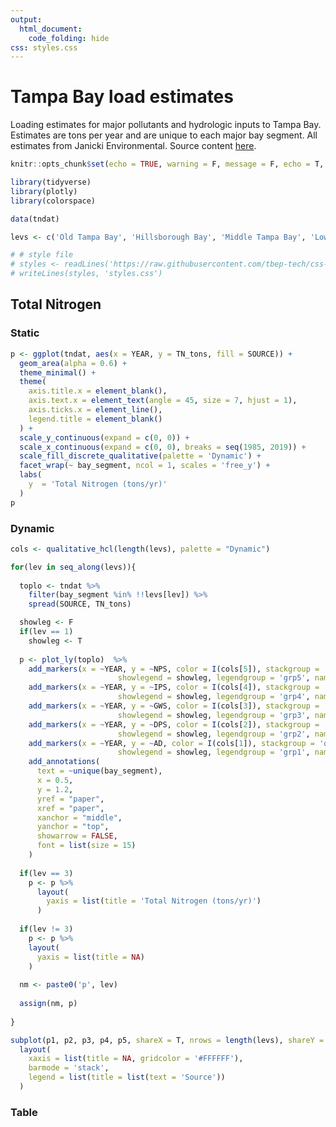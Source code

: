 ```yaml
---
output: 
  html_document:
    code_folding: hide
css: styles.css
---
```


# Tampa Bay load estimates 

Loading estimates for major pollutants and hydrologic inputs to Tampa Bay.  Estimates are tons per year and are unique to each major bay segment.  All estimates from Janicki Environmental. Source content [here](https://github.com/tbep-tech/load-estimates).

```r
knitr::opts_chunk$set(echo = TRUE, warning = F, message = F, echo = T, fig.path = 'figs/', fig.path = 'figures/')

library(tidyverse)
library(plotly)
library(colorspace)

data(tndat)

levs <- c('Old Tampa Bay', 'Hillsborough Bay', 'Middle Tampa Bay', 'Lower Tampa Bay', 'Remainder Lower Tampa Bay')

# # style file
# styles <- readLines('https://raw.githubusercontent.com/tbep-tech/css-styling/master/styles.css')
# writeLines(styles, 'styles.css')
```

## Total Nitrogen {.tabset .tabset-pills}

### Static

```r
p <- ggplot(tndat, aes(x = YEAR, y = TN_tons, fill = SOURCE)) + 
  geom_area(alpha = 0.6) +
  theme_minimal() + 
  theme(
    axis.title.x = element_blank(), 
    axis.text.x = element_text(angle = 45, size = 7, hjust = 1), 
    axis.ticks.x = element_line(), 
    legend.title = element_blank()
  ) +
  scale_y_continuous(expand = c(0, 0)) + 
  scale_x_continuous(expand = c(0, 0), breaks = seq(1985, 2019)) + 
  scale_fill_discrete_qualitative(palette = 'Dynamic') +
  facet_wrap(~ bay_segment, ncol = 1, scales = 'free_y') +
  labs(
    y  = 'Total Nitrogen (tons/yr)'
  )
p
```

### Dynamic

```r
cols <- qualitative_hcl(length(levs), palette = "Dynamic")

for(lev in seq_along(levs)){
  
  toplo <- tndat %>% 
    filter(bay_segment %in% !!levs[lev]) %>% 
    spread(SOURCE, TN_tons)

  showleg <- F
  if(lev == 1)
    showleg <- T
  
  p <- plot_ly(toplo)  %>% 
    add_markers(x = ~YEAR, y = ~NPS, color = I(cols[5]), stackgroup = 'one', mode = 'none', marker = list(opacity = 0, size = 0), 
                        showlegend = showleg, legendgroup = 'grp5', name = 'NPS') %>%   
    add_markers(x = ~YEAR, y = ~IPS, color = I(cols[4]), stackgroup = 'one', mode = 'none', marker = list(opacity = 0, size = 0), 
                        showlegend = showleg, legendgroup = 'grp4', name = 'IPS') %>% 
    add_markers(x = ~YEAR, y = ~GWS, color = I(cols[3]), stackgroup = 'one', mode = 'none', marker = list(opacity = 0, size = 0), 
                        showlegend = showleg, legendgroup = 'grp3', name = 'GWS') %>% 
    add_markers(x = ~YEAR, y = ~DPS, color = I(cols[2]), stackgroup = 'one', mode = 'none', marker = list(opacity = 0, size = 0), 
                        showlegend = showleg, legendgroup = 'grp2', name = 'DPS') %>% 
    add_markers(x = ~YEAR, y = ~AD, color = I(cols[1]), stackgroup = 'one', mode = 'none', marker = list(opacity = 0, size = 0), 
                        showlegend = showleg, legendgroup = 'grp1', name = 'AD') %>% 
    add_annotations(
      text = ~unique(bay_segment),
      x = 0.5,
      y = 1.2,
      yref = "paper",
      xref = "paper",
      xanchor = "middle",
      yanchor = "top",
      showarrow = FALSE,
      font = list(size = 15)
    )
  
  if(lev == 3)
    p <- p %>% 
      layout(
        yaxis = list(title = 'Total Nitrogen (tons/yr)')
      )
  
  if(lev != 3)
    p <- p %>% 
    layout(
      yaxis = list(title = NA)
    )
  
  nm <- paste0('p', lev)
  
  assign(nm, p)
  
}

subplot(p1, p2, p3, p4, p5, shareX = T, nrows = length(levs), shareY = F, titleY = T) %>%
  layout(
    xaxis = list(title = NA, gridcolor = '#FFFFFF'),
    barmode = 'stack',
    legend = list(title = list(text = 'Source'))
  )
```

### Table
